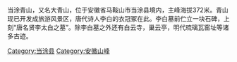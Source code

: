 {{unreferenced|time=2013-03-24T06:20:38+00:00}}<br />当涂青山，又名大青山，位于安徽省马鞍山市当涂县境内，主峰海拔372米。青山现已开发成旅游风景区，唐代诗人李白的衣冠冢在此。李白墓前伫立一块石碑，上刻“唐名贤李太白之墓”。除李白墓之外还有白云寺，巢云亭，明代琉璃瓦窑址等诸多古迹。
[[Category:当涂县|Category:当涂县]]
[[Category:安徽山峰|Category:安徽山峰]]